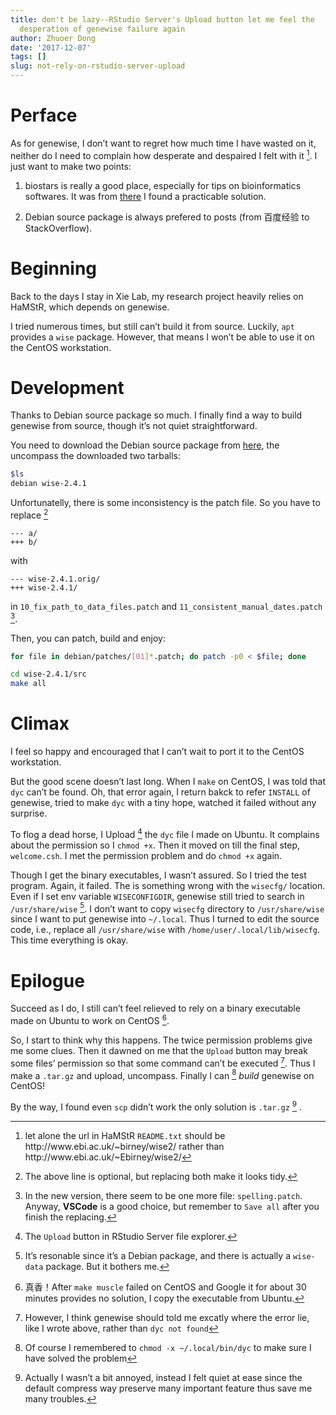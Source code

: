 ```yaml
---
title: don't be lazy--RStudio Server's Upload button let me feel the
  desperation of genewise failure again
author: Zhuoer Dong
date: '2017-12-07'
tags: []
slug: not-rely-on-rstudio-server-upload
---
```



# Perface

As for genewise, I don't want to regret how much time I have wasted on it, neither do I need to complain how desperate and despaired I felt with it ^[let alone the url in HaMStR `README.txt` should be http://www.ebi.ac.uk/~birney/wise2/ rather than http://www.ebi.ac.uk/~Ebirney/wise2/]. I just want to make two points:

1. biostars is really a good place, especially for tips on bioinformatics softwares. It was from [there](https://www.biostars.org/p/87823/) I found a practicable solution.

1. Debian source package is always prefered to posts (from 百度经验 to StackOverflow).


# Beginning

Back to the days I stay in Xie Lab, my research project heavily relies on HaMStR, which depends on genewise.

I tried numerous times, but still can't build it from source. Luckily, `apt` provides a `wise` package. However, that means I won't be able to use it on the CentOS workstation.


# Development

Thanks to Debian source package so much. I finally find a way to build genewise from source, though it's not quiet straightforward.

You need to download the Debian source package from [here](https://packages.debian.org/en/sid/wise), the uncompass the downloaded two tarballs:

```bash
$ls
debian wise-2.4.1
```

Unfortunatelly, there is some inconsistency is the patch file. So you have to replace ^[The above line is optional, but replacing both make it looks tidy.] 

```
--- a/
+++ b/
```

with

```
--- wise-2.4.1.orig/
+++ wise-2.4.1/
```

in `10_fix_path_to_data_files.patch` and `11_consistent_manual_dates.patch` ^[In the new version, there seem to be one more file: `spelling.patch`. Anyway, **VSCode** is a good choice, but remember to `Save all` after you finish the replacing.]. 

Then, you can patch, build and enjoy:

```bash
for file in debian/patches/[01]*.patch; do patch -p0 < $file; done

cd wise-2.4.1/src
make all
```


# Climax

I feel so happy and encouraged that I can't wait to port it to the CentOS workstation.

But the good scene doesn't last long. When I `make` on CentOS, I was told that `dyc` can't be found. Oh, that error again, I return bakck to refer `INSTALL` of genewise, tried to make `dyc` with a tiny hope, watched it failed without any surprise. 

To flog a dead horse, I Upload ^[The `Upload` button in RStudio Server file explorer.] the `dyc` file I made on Ubuntu. It complains about the permission so I `chmod +x`. Then it moved on till the final step, `welcome.csh`. I met the permission problem and do `chmod +x`  again. 

Though I get the binary executables, I wasn't assured. So I tried the test program. Again, it failed. The is something wrong with the `wisecfg/` location. Even if I set env variable `WISECONFIGDIR`, genewise still tried to search in `/usr/share/wise` ^[It's resonable since it's a Debian package, and there is actually a `wise-data` package. But it bothers me.]. I don't want to copy `wisecfg` directory to `/usr/share/wise` since I want to put genewise into `~/.local`. Thus I turned to edit the source code, i.e., replace all `/usr/share/wise` with `/home/user/.local/lib/wisecfg`. This time everything is okay.


# Epilogue

Succeed as I do, I still can't feel relieved to rely on a binary executable made on Ubuntu to work on CentOS ^[真香！After `make muscle` failed on CentOS and Google it for about 30 minutes provides no solution, I copy the executable from Ubuntu.].

So, I start to think why this happens. The twice permission problems give me some clues. Then it dawned on me that the `Upload` button may break some files' permission so that some command can't be executed ^[However, I think genewise should told me excatly where the error lie, like I wrote above, rather than `dyc not found`].
Thus I make a `.tar.gz` and upload, uncompass. Finally I can ^[Of course I remembered to `chmod -x ~/.local/bin/dyc` to make sure I have solved the problem] _build_ genewise on CentOS!

By the way, I found even `scp` didn't work the only solution is `.tar.gz` ^[Actually I wasn't a bit annoyed, instead I felt quiet at ease since the default compress way preserve many important feature thus save me many troubles.] .













[^genewise-on-debian]: 











